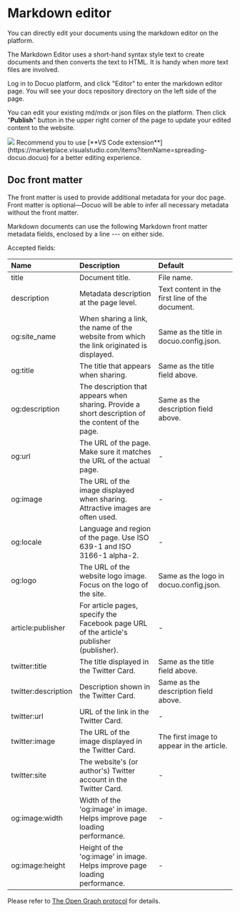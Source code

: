 # Markdown editor

You can directly edit your documents using the markdown editor on the platform.

<Note title="Note">
The Markdown Editor uses a short-hand syntax style text to create documents and then converts the text to HTML. It is handy when more text files are involved.
</Note>

Log in to Docuo platform, and click "Editor" to enter the markdown editor page. You will see your docs repository directory on the left side of the page.

You can edit your existing md/mdx or json files on the platform. Then click "**Publish**" button in the upper right corner of the page to update your edited content to the website.

<Frame width="auto" height="auto" >
  <img src="../docs_image/editor_1.png"  />
</Frame>

<Tip title="Tip">
Recommend you to use [**VS Code extension**](https://marketplace.visualstudio.com/items?itemName=spreading-docuo.docuo) for a better editing experience.
</Tip>

## Doc front matter

The front matter is used to provide additional metadata for your doc page. Front matter is optional—Docuo will be able to infer all necessary metadata without the front matter.

Markdown documents can use the following Markdown front matter metadata fields, enclosed by a line --- on either side.

Accepted fields:

| Name                | Description                                                                                        | Default                                         |
| :------------------ | :------------------------------------------------------------------------------------------------- | :---------------------------------------------- |
| title               | Document title.                                                                                    | File name.                                      |
| description	        | Metadata description at the page level.                                                            | Text content in the first line of the document. |
| og:site_name	      | When sharing a link, the name of the website from which the link originated is displayed.          | Same as the title in docuo.config.json.         |
| og:title	          | The title that appears when sharing.                                                               | Same as the title field above.                  |
| og:description      |	The description that appears when sharing. Provide a short description of the content of the page. | Same as the description field above.            |
| og:url              |	The URL of the page. Make sure it matches the URL of the actual page.                              | -                                               |
| og:image            |	The URL of the image displayed when sharing. Attractive images are often used.                     | -                                               |
| og:locale	          | Language and region of the page. Use ISO 639-1 and ISO 3166-1 alpha-2.                             | -                                               |
| og:logo             |	The URL of the website logo image. Focus on the logo of the site.                                  | Same as the logo in docuo.config.json.          |
| article:publisher   |	For article pages, specify the Facebook page URL of the article's publisher (publisher).           | -                                               |
| twitter:title       |	The title displayed in the Twitter Card.                                                           | Same as the title field above.                  |
| twitter:description |	Description shown in the Twitter Card.                                                             | Same as the description field above.            |
| twitter:url         |	URL of the link in the Twitter Card.                                                               | -                                               |
| twitter:image       |	The URL of the image displayed in the Twitter Card.	                                               | The first image to appear in the article.       |
| twitter:site        |	The website's (or author's) Twitter account in the Twitter Card.                                   | -                                               |
| og:image:width      |	Width of the 'og:image' in image. Helps improve page loading performance.                          | -                                               |
| og:image:height     |	Height of the 'og:image' in image. Helps improve page loading performance.                         | -                                               |

Please refer to [The Open Graph protocol](https://ogp.me/) for details.
